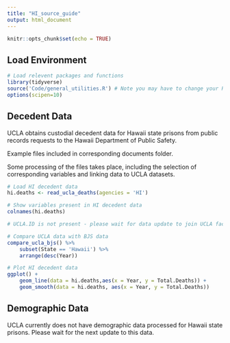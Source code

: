 ```yaml
---
title: "HI_source_guide"
output: html_document
---
```


```r
knitr::opts_chunk$set(echo = TRUE)
```

## Load Environment

```r
# Load relevent packages and functions
library(tidyverse)
source('Code/general_utilities.R') # Note you may have to change your Rmarkdown option for evaluate chunks to project instead of document
options(scipen=10)
```

## Decedent Data

UCLA obtains custodial decedent data for Hawaii state prisons from public records requests to the Hawaii Department of Public Safety.

Example files included in corresponding documents folder. 

Some processing of the files takes place, including the selection of corresponding variables and linking data to UCLA datasets. 

```r
# Load HI decedent data
hi.deaths <- read_ucla_deaths(agencies = 'HI')

# Show variables present in HI decedent data
colnames(hi.deaths)

# UCLA.ID is not present - please wait for data update to join UCLA facility data

# Compare UCLA data with BJS data
compare_ucla_bjs() %>%
    subset(State == 'Hawaii') %>%
    arrange(desc(Year))

# Plot HI decedent data 
ggplot() +
    geom_line(data = hi.deaths,aes(x = Year, y = Total.Deaths)) +
    geom_smooth(data = hi.deaths, aes(x = Year, y = Total.Deaths))

```


## Demographic Data

UCLA currently does not have demographic data processed for Hawaii state prisons. Please wait for the next update to this data. 
